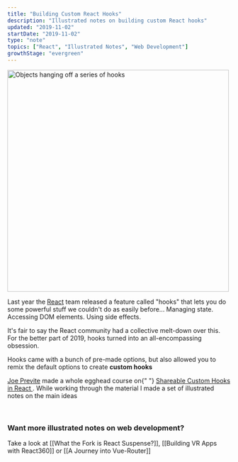 ```yaml
---
title: "Building Custom React Hooks"
description: "Illustrated notes on building custom React hooks"
updated: "2019-11-02"
startDate: "2019-11-02"
type: "note"
topics: ["React", "Illustrated Notes", "Web Development"]
growthStage: "evergreen"
---
```


<img
  width="500px"
  src="https://res.cloudinary.com/dg3gyk0gu/image/upload/c_scale,w_500/v1591783100/maggieappleton.com/egghead-course-notes/custom-react-hooks/thumb_2x.png"
  alt="Objects hanging off a series of hooks"
/>

<IntroParagraph>

Last year the [React](https://reactjs.org/docs/hooks-intro.html) team released a feature called "hooks" that lets you do some powerful stuff we couldn't do as easily before... Managing state. Accessing DOM elements. Using side effects.

</IntroParagraph>

It's fair to say the React community had a collective melt-down over this. For the better part of 2019, hooks turned into an all-encompassing obsession.

Hooks came with a bunch of pre-made options, but also allowed you to remix the default options to create **custom hooks**

<ImageLink href="https://egghead.io/courses/shareable-custom-hooks-in-react">
  <ImageFrame
    width="800px"
    alt="Shareable Custom Hooks in React"
    src="https://og-image-egghead-course.now.sh/shareable-custom-hooks-in-react"
  />
</ImageLink>

<p>
  <a href="https://twitter.com/jsjoeio/">Joe Previte</a> made a whole egghead
  course on{" "}
  <a href="https://egghead.io/courses/shareable-custom-hooks-in-react/">
    Shareable Custom Hooks in React
  </a>
  . While working through the material I made a set of illustrated notes on the main
  ideas
</p>

<br />

<BasicImage
  width="1000px"
  src="https://res.cloudinary.com/dg3gyk0gu/image/upload/c_scale,w_950/v1578937254/maggieappleton.com/egghead-course-notes/custom-react-hooks/customhooks-1.png"
  alt="Making shareable custom react hooks"
/>

<BasicImage
  width="1000px"
  src="https://res.cloudinary.com/dg3gyk0gu/image/upload/c_scale,w_950/v1578937254/maggieappleton.com/egghead-course-notes/custom-react-hooks/customhooks-2.png"
  alt="Making shareable custom react hooks"
/>

<BasicImage
  width="1000px"
  src="https://res.cloudinary.com/dg3gyk0gu/image/upload/c_scale,w_950/v1578937257/maggieappleton.com/egghead-course-notes/custom-react-hooks/customhooks-3.png"
  alt="Making shareable custom react hooks"
/>

<BasicImage
  width="1000px"
  src="https://res.cloudinary.com/dg3gyk0gu/image/upload/c_scale,w_950/v1578937255/maggieappleton.com/egghead-course-notes/custom-react-hooks/customhooks-4.png"
  alt="Making shareable custom react hooks"
/>

<BasicImage
  width="1000px"
  src="https://res.cloudinary.com/dg3gyk0gu/image/upload/c_scale,w_950/v1578937255/maggieappleton.com/egghead-course-notes/custom-react-hooks/customhooks-5.png"
  alt="Making shareable custom react hooks"
/>

### Want more illustrated notes on web development?

Take a look at [[What the Fork is React Suspense?]], [[Building VR Apps with React360]] or [[A Journey into Vue-Router]]
